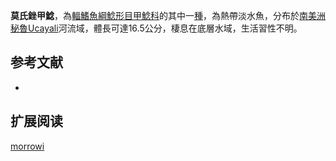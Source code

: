 {{Speciesbox
| name = 莫氏銼甲鯰
| image =  
| image_width = 250px
| image_caption = 
| status = NE
| status_system = IUCN3.1
| genus = Rineloricaria
| species = morrowi 
| authority = [[Fowler|Fowler]], 1940
| synonyms = *''Rhineloricaria morrowi'',Fowler, 1940
*''Hemiloricaria morrowi'',Fowler, 1940
}}

'''莫氏銼甲鯰'''，為[[輻鰭魚綱|輻鰭魚綱]][[鯰形目|鯰形目]][[甲鯰科|甲鯰科]]的其中一[[種|種]]，為熱帶淡水魚，分布於[[南美洲|南美洲]][[秘魯|秘魯]]Ucayali河流域，體長可達16.5公分，棲息在底層水域，生活習性不明。
==参考文献==
*{{FishBase_species|genus=Rineloricaria|species=morrowi |year=2014|month=11}}

== 扩展阅读 ==
{{refbegin}}
{{wikispecies-inline|Rineloricaria morrowi |莫氏銼甲鯰}}
{{refend}}
{{Taxonbar|from=Q5567358}}

[[Category:銼甲鯰屬|morrowi]]